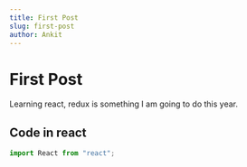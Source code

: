 ```yaml
---
title: First Post
slug: first-post
author: Ankit
---
```


# First Post

Learning react, redux is something I am going to do this year.

## Code in react

```js
import React from "react";
```
